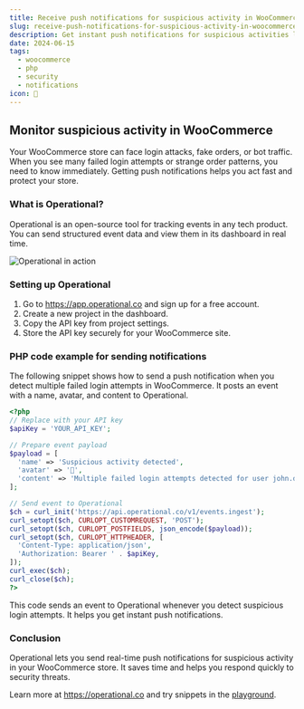 ```yaml
---
title: Receive push notifications for suspicious activity in WooCommerce
slug: receive-push-notifications-for-suspicious-activity-in-woocommerce
description: Get instant push notifications for suspicious activities like failed logins and bots in your WooCommerce store using Operational.
date: 2024-06-15
tags:
  - woocommerce
  - php
  - security
  - notifications
icon: 🚨
---
```


## Monitor suspicious activity in WooCommerce

Your WooCommerce store can face login attacks, fake orders, or bot traffic. When you see many failed login attempts or strange order patterns, you need to know immediately. Getting push notifications helps you act fast and protect your store.

### What is Operational?

Operational is an open-source tool for tracking events in any tech product. You can send structured event data and view them in its dashboard in real time.

![Operational in action](https://operational.co/images/misc/ops-usage.jpg)

### Setting up Operational

1. Go to https://app.operational.co and sign up for a free account.
2. Create a new project in the dashboard.
3. Copy the API key from project settings.
4. Store the API key securely for your WooCommerce site.

### PHP code example for sending notifications

The following snippet shows how to send a push notification when you detect multiple failed login attempts in WooCommerce. It posts an event with a name, avatar, and content to Operational.

```php
<?php
// Replace with your API key
$apiKey = 'YOUR_API_KEY';

// Prepare event payload
$payload = [
  'name' => 'Suspicious activity detected',
  'avatar' => '🚨',
  'content' => 'Multiple failed login attempts detected for user john.doe@example.com'
];

// Send event to Operational
$ch = curl_init('https://api.operational.co/v1/events.ingest');
curl_setopt($ch, CURLOPT_CUSTOMREQUEST, 'POST');
curl_setopt($ch, CURLOPT_POSTFIELDS, json_encode($payload));
curl_setopt($ch, CURLOPT_HTTPHEADER, [
  'Content-Type: application/json',
  'Authorization: Bearer ' . $apiKey,
]);
curl_exec($ch);
curl_close($ch);
?>
```

This code sends an event to Operational whenever you detect suspicious login attempts. It helps you get instant push notifications.

### Conclusion

Operational lets you send real-time push notifications for suspicious activity in your WooCommerce store. It saves time and helps you respond quickly to security threats.

Learn more at https://operational.co and try snippets in the [playground](https://operational.co/playground).